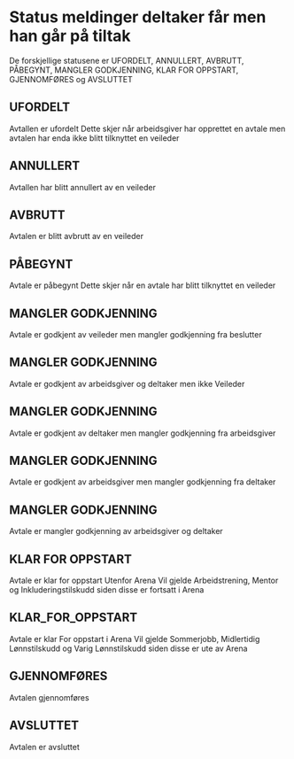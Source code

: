 

<Meta title="Avtale Status Meldinger/Veileder" />

# Status meldinger deltaker får men han går på tiltak

De forskjellige statusene er UFORDELT, ANNULLERT, AVBRUTT, PÅBEGYNT, MANGLER GODKJENNING, KLAR FOR OPPSTART, GJENNOMFØRES og AVSLUTTET

## UFORDELT

Avtallen er ufordelt
Dette skjer når arbeidsgiver har opprettet en avtale men avtalen har enda ikke blitt tilknyttet en veileder

<Story of={VeilederAvtaleStatuser.ErUfordelt} />

## ANNULLERT

Avtallen har blitt annullert av en veileder

<Story of={VeilederAvtaleStatuser.Annullert} />

## AVBRUTT

Avtalen er blitt avbrutt av en veileder

<Story of={VeilederAvtaleStatuser.Avbrutt} />

## PÅBEGYNT

Avtale er påbegynt
Dette skjer når en avtale har blitt tilknyttet en veileder

<Story of={VeilederAvtaleStatuser.Påbegynt} />

## MANGLER GODKJENNING

Avtale er godkjent av veileder men mangler godkjenning fra beslutter

<Story of={VeilederAvtaleStatuser.ManglerGodkjenningVeilederHarGodkjent} />

## MANGLER GODKJENNING

Avtale er godkjent av arbeidsgiver og deltaker men ikke Veileder

<Story of={VeilederAvtaleStatuser.ManglerGodkjenningDeltakerOgArbeidsgiverHarGodkjent} />

## MANGLER GODKJENNING

Avtale er godkjent av deltaker men mangler godkjenning fra arbeidsgiver

<Story of={VeilederAvtaleStatuser.ManglerGodkjenningDeltakerHarGodkjent} />

## MANGLER GODKJENNING

Avtale er godkjent av arbeidsgiver men mangler godkjenning fra deltaker

<Story of={VeilederAvtaleStatuser.ManglerGodkjenningArbeidsgiverHarGodkjent} />

## MANGLER GODKJENNING

Avtale er mangler godkjenning av arbeidsgiver og deltaker

<Story of={VeilederAvtaleStatuser.ManglerGodkjenningArbeidsgiverOgDeltakerHarIkkeGodkjent} />

## KLAR FOR OPPSTART

Avtale er klar for oppstart Utenfor Arena
Vil gjelde Arbeidstrening, Mentor og Inkluderingstilskudd siden disse er fortsatt i Arena

<Story of={VeilederAvtaleStatuser.KlarForOppstartUteforArena} />

## KLAR_FOR_OPPSTART

Avtale er klar For oppstart i Arena
Vil gjelde Sommerjobb, Midlertidig Lønnstilskudd og Varig Lønnstilskudd siden disse er ute av Arena

<Story of={VeilederAvtaleStatuser.KlarForOppstartArena} />

## GJENNOMFØRES

Avtalen gjennomføres

<Story of={VeilederAvtaleStatuser.Gjennomføres} />

## AVSLUTTET

Avtalen er avsluttet

<Story of={VeilederAvtaleStatuser.Avsluttet} />
